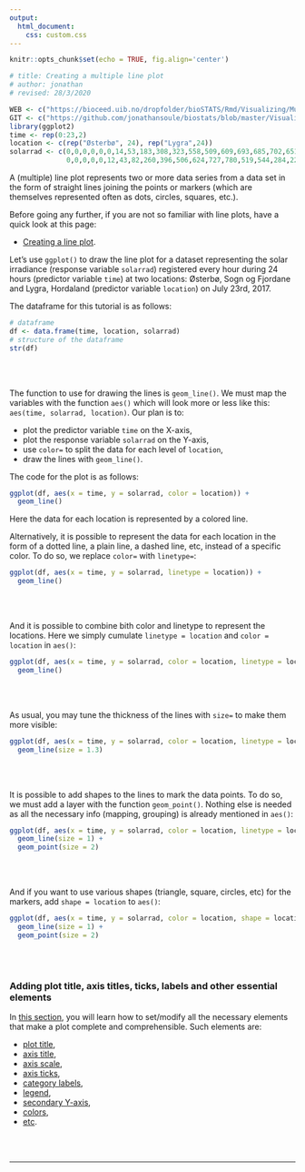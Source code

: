 ```yaml
---
output:
  html_document:
    css: custom.css
--- 
```


```r
knitr::opts_chunk$set(echo = TRUE, fig.align='center')

# title: Creating a multiple line plot
# author: jonathan
# revised: 28/3/2020 

WEB <- c("https://bioceed.uib.no/dropfolder/bioSTATS/Rmd/Visualizing/Multiple/multiple-lines.html")
GIT <- c("https://github.com/jonathansoule/biostats/blob/master/Visualizing/Multiple/multiple-lines.Rmd")
library(ggplot2)
time <- rep(0:23,2)
location <- c(rep("Østerbø", 24), rep("Lygra",24))
solarrad <- c(0,0,0,0,0,0,14,53,183,308,323,558,509,609,693,685,702,651,514,393,253,104,33,1,	
              0,0,0,0,0,12,43,82,260,396,506,624,727,780,519,544,284,229,557,425,148,38,23,0)
```

A (multiple) line plot represents two or more data series from a data set in the form of straight lines joining the points or markers (which are themselves represented often as dots, circles, squares, etc.). 

Before going any further, if you are not so familiar with line plots, have a quick look at this page:

+ [Creating a line plot](https://biostats.w.uib.no/creating-a-line-plot/){target="_blank"}.

Let’s use `ggplot()` to draw the line plot for a dataset representing the solar irradiance (response variable `solarrad`) registered every hour during 24 hours (predictor variable `time`) at two locations: Østerbø, Sogn og Fjordane and Lygra, Hordaland (predictor variable `location`) on July 23rd, 2017.

The dataframe for this tutorial is as follows:
```r
# dataframe
df <- data.frame(time, location, solarrad)
# structure of the dataframe
str(df)
```
<br/><br/>

The function to use for drawing the lines is `geom_line()`. We must map the variables with the function `aes()` which will look more or less like this: `aes(time, solarrad, location)`. Our plan is to:

+ plot the predictor variable `time` on the X-axis, 
+ plot the response variable `solarrad` on the Y-axis,
+ use `color=` to split the data for each level of `location`,
+ draw the lines with `geom_line()`.

The code for the plot is as follows:

```r
ggplot(df, aes(x = time, y = solarrad, color = location)) +
  geom_line()
```
Here the data for each location is represented by a colored line.

Alternatively, it is possible to represent the data for each location in the form of a dotted line, a plain line, a dashed line, etc, instead of a specific color. To do so, we replace `color=` with `linetype=`:

```r
ggplot(df, aes(x = time, y = solarrad, linetype = location)) +
  geom_line()
```
<br/><br/>

And it is possible to combine bith color and linetype to represent the locations. Here we simply cumulate `linetype = location` and `color = location` in `aes()`:
```r
ggplot(df, aes(x = time, y = solarrad, color = location, linetype = location)) +
  geom_line()
```
<br/><br/>

As usual, you may tune the thickness of the lines with `size=` to make them more visible:
```r
ggplot(df, aes(x = time, y = solarrad, color = location, linetype = location)) +
  geom_line(size = 1.3)
```
<br/><br/>

It is possible to add shapes to the lines to mark the data points. To do so, we must add a layer with the function `geom_point()`. Nothing else is needed as all the necessary info (mapping, grouping) is already mentioned in `aes()`:

```r
ggplot(df, aes(x = time, y = solarrad, color = location, linetype = location)) +
  geom_line(size = 1) +
  geom_point(size = 2)
```
<br/><br/>

And if you want to use various shapes (triangle, square, circles, etc) for the markers, add `shape = location` to `aes()`:

```r
ggplot(df, aes(x = time, y = solarrad, color = location, shape = location)) +
  geom_line(size = 1) +
  geom_point(size = 2)
```
<br/><br/>

### Adding plot title, axis titles, ticks, labels and other essential elements

In [this section](https://biostats.w.uib.no/topics/data-visualization-with-ggplot2/essential-elements/){target="_blank"}, you will learn how to set/modify all the necessary elements that make a plot complete and comprehensible. Such elements are:

+ [plot title](https://biostats.w.uib.no/title/){target="_blank"}, 
+ [axis title](https://biostats.w.uib.no/axis-titles/){target="_blank"},
+ [axis scale](https://biostats.w.uib.no/axis-scale/){target="_blank"},
+ [axis ticks](https://biostats.w.uib.no/axis-ticks/){target="_blank"},
+ [category labels](https://biostats.w.uib.no/category-labels/){target="_blank"},
+ [legend](https://biostats.w.uib.no/legend/){target="_blank"},
+ [secondary Y-axis](https://biostats.w.uib.no/secondary-y-axis/){target="_blank"},
+ [colors](https://biostats.w.uib.no/choosing-colors-for-your-plot/){target="_blank"},
+ [etc](https://biostats.w.uib.no/topics/data-visualization-with-ggplot2/essential-elements/){target="_blank"}.

<br/><br/>


***
<!-- UNCOMMENT TO ACTIVATE
Get the Rmarkdown file corresponding to this page on [GitHub](`r GIT`){target="_blank"}.
-->
